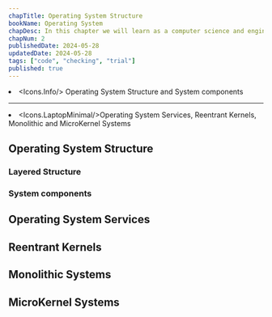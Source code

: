 ```yaml
---
chapTitle: Operating System Structure
bookName: Operating System
chapDesc: In this chapter we will learn as a computer science and enginner as btech student
chapNum: 2
publishedDate: 2024-05-28
updatedDate: 2024-05-28
tags: ["code", "checking", "trial"]
published: true
---
```


<ChapIntro><li className="flex gap-3"><Icons.Info/> Operating System Structure and System components</li><hr className="my-2"/><li className="flex gap-3"><Icons.LaptopMinimal/>Operating System Services, Reentrant Kernels, Monolithic and MicroKernel Systems</li></ChapIntro>

## Operating System Structure


### Layered Structure

### System components

## Operating System Services

## Reentrant Kernels
## Monolithic Systems
## MicroKernel Systems
